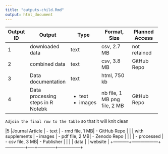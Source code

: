 ```yaml
---
title: "outputs-child.Rmd"
output: html_document
---
```




+-----------+------------------+-------------+-----------------+---------------+
|Output ID  |Output            |   Type      |Format, Size     | Planned Access|
+===========+==================+=============+=================+===============+
|1          |downloaded data   | text        | csv, 2.7 MB     | not retained  |
+-----------+------------------+-------------+-----------------+---------------+
|2          |combined data     | text        | csv, 3.8 MB     | GitHub Repo   |
+-----------+------------------+-------------+-----------------+---------------+
|3          |Data documentation| text        | html, 750 kb    |               |
+-----------+------------------+-------------+-----------------+---------------+
|4          |Data processing   | - text      | nb file, 1 MB   | GitHub Repo   |
|           |steps in R Notebk | - images    | png file, 2 MB  |               |
|           |                  |             |                 |               |
+-----------+------------------+-------------+-----------------+---------------+


`Adjoin the final row to the table` so that it will knit clean



|5      |Journal Article   | - text      | - rmd file, 1 MB| - GitHub Repo |
|           | with supplements | - images    | - pdf file, 2 MB| - Zenodo Repo   |
|           |                  | - processed | - csv file, 3 MB| - Publisher   |
|           |                  |  data       |           |     website      |
+-----------+------------------+-------------+-----+------------+---------------+


